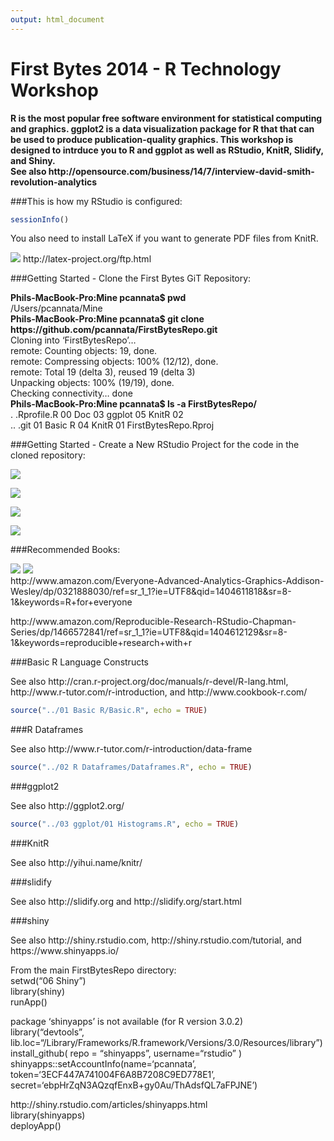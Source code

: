 ```yaml
---
output: html_document
---
```

First Bytes 2014 - R Technology Workshop
===
**R is the most popular free software environment for statistical computing and graphics. ggplot2 is a data visualization package for R that that can be used to produce publication-quality graphics. This workshop is designed to intrduce you to R and ggplot as well as RStudio, KnitR, Slidify, and Shiny.  
See also http://opensource.com/business/14/7/interview-david-smith-revolution-analytics**

###This is how my RStudio is configured:
```r
sessionInfo()
```

You also need to install LaTeX if you want to generate PDF files from KnitR.  

![](./LaTex.png) http://latex-project.org/ftp.html

###Getting Started - Clone the First Bytes GiT Repository:

**Phils-MacBook-Pro:Mine pcannata$ pwd**  
/Users/pcannata/Mine  
**Phils-MacBook-Pro:Mine pcannata$ git clone https://github.com/pcannata/FirstBytesRepo.git**  
Cloning into 'FirstBytesRepo'...  
remote: Counting objects: 19, done.  
remote: Compressing objects: 100% (12/12), done.  
remote: Total 19 (delta 3), reused 19 (delta 3)  
Unpacking objects: 100% (19/19), done.  
Checking connectivity... done  
**Phils-MacBook-Pro:Mine pcannata$ ls -a FirstBytesRepo/**  
.  		.Rprofile.R		00 Doc			03 ggplot		05 KnitR 02  
..			.git			01 Basic R		04 KnitR 01		FirstBytesRepo.Rproj  

###Getting Started - Create a New RStudio Project for the code in the cloned repository:

![](./NewProject.png)  

![](./NewProject2.png)  

![](./NewProject3.png)  

![](./NewProject4.png)  

###Recommended Books:

![](./RforEveryone.png) ![](./ReproducibleResearch.png)  
http://www.amazon.com/Everyone-Advanced-Analytics-Graphics-Addison-Wesley/dp/0321888030/ref=sr_1_1?ie=UTF8&qid=1404611818&sr=8-1&keywords=R+for+everyone

http://www.amazon.com/Reproducible-Research-RStudio-Chapman-Series/dp/1466572841/ref=sr_1_1?ie=UTF8&qid=1404612129&sr=8-1&keywords=reproducible+research+with+r

###Basic R Language Constructs

See also http://cran.r-project.org/doc/manuals/r-devel/R-lang.html, http://www.r-tutor.com/r-introduction, and http://www.cookbook-r.com/

```r
source("../01 Basic R/Basic.R", echo = TRUE)
```

###R Dataframes

See also http://www.r-tutor.com/r-introduction/data-frame

```r
source("../02 R Dataframes/Dataframes.R", echo = TRUE)
```

###ggplot2

See also http://ggplot2.org/

```r
source("../03 ggplot/01 Histograms.R", echo = TRUE)
```

###KnitR

See also http://yihui.name/knitr/

###slidify

See also http://slidify.org and http://slidify.org/start.html

###shiny

See also http://shiny.rstudio.com, http://shiny.rstudio.com/tutorial, and https://www.shinyapps.io/

From the main FirstBytesRepo directory:  
setwd("06 Shiny")  
library(shiny)  
runApp()  

package ‘shinyapps’ is not available (for R version 3.0.2)  
library("devtools", lib.loc="/Library/Frameworks/R.framework/Versions/3.0/Resources/library")  
install_github( repo = "shinyapps", username="rstudio" )  
shinyapps::setAccountInfo(name='pcannata', token='3ECF447A741004F6A8B7208C9ED778E1', secret='ebpHrZqN3AQzqfEnxB+gy0Au/ThAdsfQL7aFPJNE')  

http://shiny.rstudio.com/articles/shinyapps.html  
library(shinyapps)  
deployApp()  


